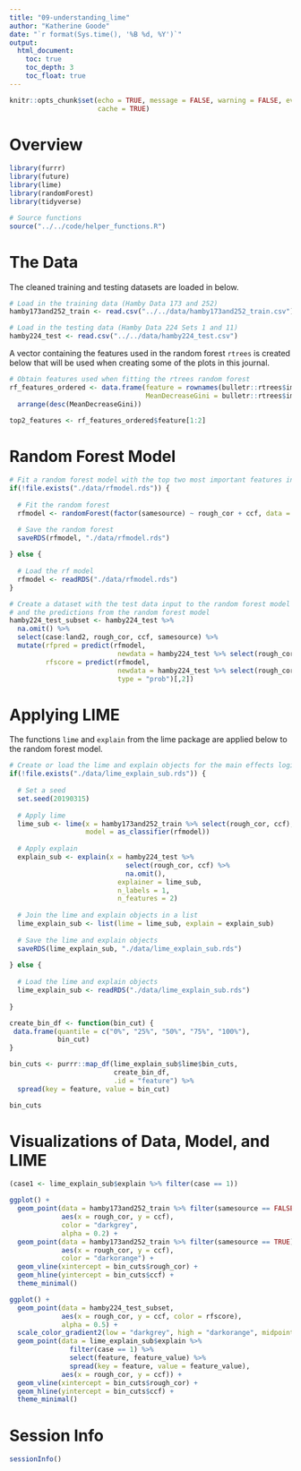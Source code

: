 ```yaml
---
title: "09-understanding_lime"
author: "Katherine Goode"
date: "`r format(Sys.time(), '%B %d, %Y')`"
output:
  html_document:
    toc: true
    toc_depth: 3
    toc_float: true
---
```


```r
knitr::opts_chunk$set(echo = TRUE, message = FALSE, warning = FALSE, eval = TRUE, 
                      cache = TRUE)
```


# Overview 

```r
library(furrr)
library(future)
library(lime)
library(randomForest)
library(tidyverse)

# Source functions
source("../../code/helper_functions.R")
```

# The Data

The cleaned training and testing datasets are loaded in below.

```r
# Load in the training data (Hamby Data 173 and 252)
hamby173and252_train <- read.csv("../../data/hamby173and252_train.csv")

# Load in the testing data (Hamby Data 224 Sets 1 and 11)
hamby224_test <- read.csv("../../data/hamby224_test.csv")
```

A vector containing the features used in the random forest `rtrees` is created below that will be used when creating some of the plots in this journal.

```r
# Obtain features used when fitting the rtrees random forest
rf_features_ordered <- data.frame(feature = rownames(bulletr::rtrees$importance), 
                                  MeanDecreaseGini = bulletr::rtrees$importance) %>%
  arrange(desc(MeanDecreaseGini))

top2_features <- rf_features_ordered$feature[1:2]
```

# Random Forest Model

```r
# Fit a random forest model with the top two most important features in the model
if(!file.exists("./data/rfmodel.rds")) {
  
  # Fit the random forest  
  rfmodel <- randomForest(factor(samesource) ~ rough_cor + ccf, data = hamby173and252_train)

  # Save the random forest
  saveRDS(rfmodel, "./data/rfmodel.rds")
  
} else {
  
  # Load the rf model
  rfmodel <- readRDS("./data/rfmodel.rds")
}
```

```r
# Create a dataset with the test data input to the random forest model 
# and the predictions from the random forest model
hamby224_test_subset <- hamby224_test %>%
  na.omit() %>%
  select(case:land2, rough_cor, ccf, samesource) %>%
  mutate(rfpred = predict(rfmodel, 
                           newdata = hamby224_test %>% select(rough_cor, ccf) %>% na.omit()),
         rfscore = predict(rfmodel, 
                           newdata = hamby224_test %>% select(rough_cor, ccf) %>% na.omit(),
                           type = "prob")[,2])
```

# Applying LIME

The functions `lime` and `explain` from the lime package are applied below to the random forest model.

```r
# Create or load the lime and explain objects for the main effects logisitic regression model
if(!file.exists("./data/lime_explain_sub.rds")) {
  
  # Set a seed
  set.seed(20190315)
  
  # Apply lime
  lime_sub <- lime(x = hamby173and252_train %>% select(rough_cor, ccf), 
                   model = as_classifier(rfmodel))
  
  # Apply explain
  explain_sub <- explain(x = hamby224_test %>%
                             select(rough_cor, ccf) %>% 
                             na.omit(), 
                           explainer = lime_sub, 
                           n_labels = 1,
                           n_features = 2)
  
  # Join the lime and explain objects in a list
  lime_explain_sub <- list(lime = lime_sub, explain = explain_sub)
  
  # Save the lime and explain objects
  saveRDS(lime_explain_sub, "./data/lime_explain_sub.rds")
  
} else {
  
  # Load the lime and explain objects
  lime_explain_sub <- readRDS("./data/lime_explain_sub.rds")
 
}
```

```r
create_bin_df <- function(bin_cut) {
 data.frame(quantile = c("0%", "25%", "50%", "75%", "100%"), 
            bin_cut) 
}

bin_cuts <- purrr::map_df(lime_explain_sub$lime$bin_cuts, 
                          create_bin_df,
                          .id = "feature") %>%
  spread(key = feature, value = bin_cut)

bin_cuts
```

# Visualizations of Data, Model, and LIME

```r
(case1 <- lime_explain_sub$explain %>% filter(case == 1))
```

```r
ggplot() +
  geom_point(data = hamby173and252_train %>% filter(samesource == FALSE),
             aes(x = rough_cor, y = ccf),
             color = "darkgrey",
             alpha = 0.2) +
  geom_point(data = hamby173and252_train %>% filter(samesource == TRUE),
             aes(x = rough_cor, y = ccf),
             color = "darkorange") + 
  geom_vline(xintercept = bin_cuts$rough_cor) + 
  geom_hline(yintercept = bin_cuts$ccf) +
  theme_minimal()
```


```r
ggplot() + 
  geom_point(data = hamby224_test_subset, 
             aes(x = rough_cor, y = ccf, color = rfscore),
             alpha = 0.5) + 
  scale_color_gradient2(low = "darkgrey", high = "darkorange", midpoint = 0.5) +
  geom_point(data = lime_explain_sub$explain %>% 
               filter(case == 1) %>%
               select(feature, feature_value) %>%
               spread(key = feature, value = feature_value),
             aes(x = rough_cor, y = ccf)) +
  geom_vline(xintercept = bin_cuts$rough_cor) + 
  geom_hline(yintercept = bin_cuts$ccf) + 
  theme_minimal()
```

# Session Info

```r
sessionInfo()
```


